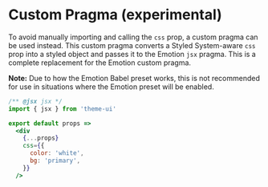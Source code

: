 

# Custom Pragma (experimental)

To avoid manually importing and calling the `css` prop, a custom pragma can be used instead.
This custom pragma converts a Styled System-aware `css` prop into a styled object and passes it to the Emotion `jsx` pragma.
This is a complete replacement for the Emotion custom pragma.

**Note:** Due to how the Emotion Babel preset works, this is not recommended for use in situations where the Emotion preset will be enabled.


```jsx
/** @jsx jsx */
import { jsx } from 'theme-ui'

export default props =>
  <div
    {...props}
    css={{
      color: 'white',
      bg: 'primary',
    }}
  />
```

